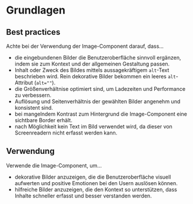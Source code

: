 # Grundlagen

## Best practices

Achte bei der Verwendung der Image-Component darauf, dass...

- die eingebundenen Bilder die Benutzeroberfläche sinnvoll ergänzen, indem sie zum Kontext und der allgemeinen Gestaltung passen.
- Inhalt oder Zweck des Bildes mittels aussagekräftigem `alt`-Text beschrieben wird. Rein dekorative Bilder bekommen ein leeres `alt`-Attribut (`alt=""`).
- die Größenverhältnise optimiert sind, um Ladezeiten und Performance zu verbessern.
- Auflösung und Seitenverhältnis der gewählten Bilder angenehm und konsistent sind.
- bei mangelndem Kontrast zum Hintergrund die Image-Component eine sichtbare Border erhält.
- nach Möglichkeit kein Text im Bild verwendet wird, da dieser von Screenreadern nicht erfasst werden kann.

## Verwendung

Verwende die Image-Component, um...

- dekorative Bilder anzuzeigen, die die Benutzeroberfläche visuell aufwerten und positive Emotionen bei den Usern auslösen können.
- hilfreiche Bilder anzuzeigen, die den Kontext so unterstützen, dass Inhalte schneller erfasst und besser verstanden werden.

